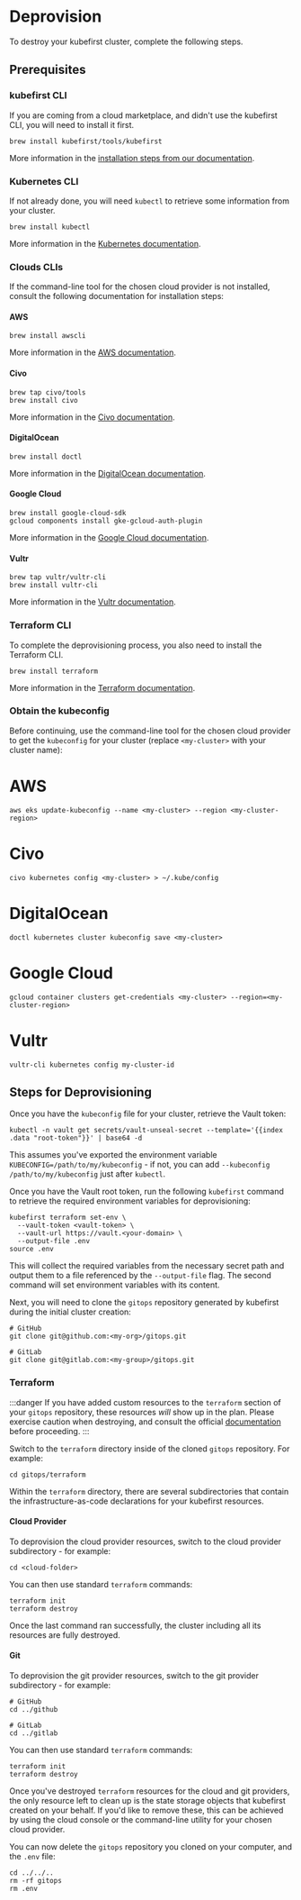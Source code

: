 # Deprovision

To destroy your kubefirst cluster, complete the following steps.

## Prerequisites

### kubefirst CLI

If you are coming from a cloud marketplace, and didn't use the kubefirst CLI, you will need to install it first.

```shell
brew install kubefirst/tools/kubefirst
```

More information in the [installation steps from our documentation](https://docs.kubefirst.io/next/aws/quick-start/install/cli#local-prerequisites).

### Kubernetes CLI

If not already done, you will need `kubectl` to retrieve some information from your cluster.

```shell
brew install kubectl
```

More information in the [Kubernetes documentation](https://kubernetes.io/docs/tasks/tools/#kubectl).

### Clouds CLIs

If the command-line tool for the chosen cloud provider is not installed, consult the following documentation for installation steps:

<!--tabs-->

#### AWS

```shell
brew install awscli
```

More information in the [AWS documentation](https://docs.aws.amazon.com/cli/latest/userguide/getting-started-install.html).

#### Civo

```shell
brew tap civo/tools
brew install civo
```

More information in the [Civo documentation](https://www.civo.com/docs/overview/civo-cli).

#### DigitalOcean

```shell
brew install doctl
```

More information in the [DigitalOcean documentation](https://docs.digitalocean.com/reference/doctl/).

#### Google Cloud

```shell
brew install google-cloud-sdk
gcloud components install gke-gcloud-auth-plugin
```

More information in the [Google Cloud documentation](https://cloud.google.com/sdk).

#### Vultr

```shell
brew tap vultr/vultr-cli
brew install vultr-cli
```

More information in the [Vultr documentation](https://github.com/vultr/vultr-cli).

<!--/tabs-->

### Terraform CLI

To complete the deprovisioning process, you also need to install the Terraform CLI.

```shell
brew install terraform
```

More information in the [Terraform documentation](https://developer.hashicorp.com/terraform/tutorials/aws-get-started/install-cli).

### Obtain the kubeconfig

Before continuing, use the command-line tool for the chosen cloud provider to get the `kubeconfig` for your cluster (replace `<my-cluster>` with your cluster name):

<!--tabs-->

# AWS

```shell
aws eks update-kubeconfig --name <my-cluster> --region <my-cluster-region>
```

# Civo

```shell
civo kubernetes config <my-cluster> > ~/.kube/config
```

# DigitalOcean

```shell
doctl kubernetes cluster kubeconfig save <my-cluster>
```

# Google Cloud

```shell
gcloud container clusters get-credentials <my-cluster> --region=<my-cluster-region>
```

# Vultr

```shell
vultr-cli kubernetes config my-cluster-id
```

<!--/tabs-->

## Steps for Deprovisioning

Once you have the `kubeconfig` file for your cluster, retrieve the Vault token:

```shell
kubectl -n vault get secrets/vault-unseal-secret --template='{{index .data "root-token"}}' | base64 -d
```

This assumes you've exported the environment variable `KUBECONFIG=/path/to/my/kubeconfig` - if not, you can add `--kubeconfig /path/to/my/kubeconfig` just after `kubectl`.

Once you have the Vault root token, run the following `kubefirst` command to retrieve the required environment variables for deprovisioning:

```shell
kubefirst terraform set-env \
  --vault-token <vault-token> \
  --vault-url https://vault.<your-domain> \
  --output-file .env
source .env
```

This will collect the required variables from the necessary secret path and output them to a file referenced by the `--output-file` flag. The second command will set environment variables with its content.

Next, you will need to clone the `gitops` repository generated by kubefirst during the initial cluster creation:

```shell
# GitHub
git clone git@github.com:<my-org>/gitops.git

# GitLab
git clone git@gitlab.com:<my-group>/gitops.git
```

### Terraform

:::danger
If you have added custom resources to the `terraform` section of your `gitops` repository, these resources _will_ show up in the plan. Please exercise caution when destroying, and consult the official [documentation](https://developer.hashicorp.com/terraform/cli/commands/destroy) before proceeding.
:::

Switch to the `terraform` directory inside of the cloned `gitops` repository. For example:

```shell
cd gitops/terraform
```

Within the `terraform` directory, there are several subdirectories that contain the infrastructure-as-code declarations for your kubefirst resources.

#### Cloud Provider

To deprovision the cloud provider resources, switch to the cloud provider subdirectory - for example:

```shell
cd <cloud-folder>
```

You can then use standard `terraform` commands:

```shell
terraform init
terraform destroy
```

Once the last command ran successfully, the cluster including all its resources are fully destroyed.

#### Git

To deprovision the git provider resources, switch to the git provider subdirectory - for example:

```shell
# GitHub
cd ../github

# GitLab
cd ../gitlab
```

You can then use standard `terraform` commands:

```shell
terraform init
terraform destroy
```

Once you've destroyed `terraform` resources for the cloud and git providers, the only resource left to clean up is the state storage objects that kubefirst created on your behalf. If you'd like to remove these, this can be achieved by using the cloud console or the command-line utility for your chosen cloud provider.

You can now delete the `gitops` repository you cloned on your computer, and the `.env` file:

```shell
cd ../../..
rm -rf gitops
rm .env
```
